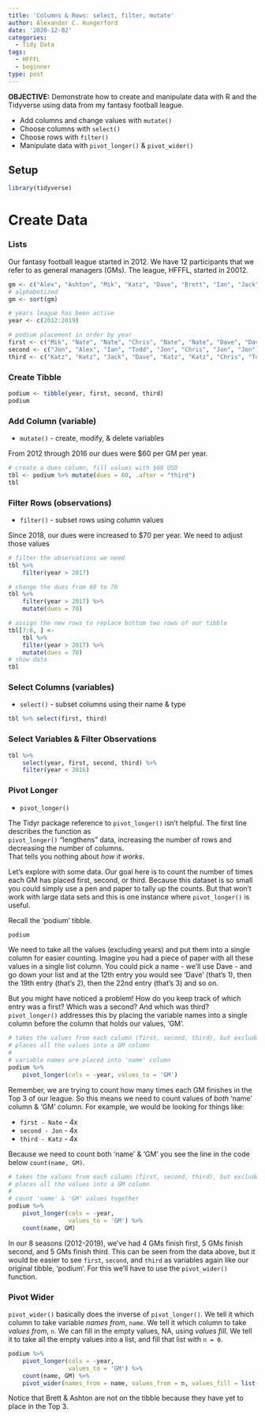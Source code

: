 ```yaml
---
title: 'Columns & Rows: select, filter, mutate'
author: Alexander C. Hungerford
date: '2020-12-02'
categories:
  - Tidy Data
tags:
  - HFFFL
  - beginner
type: post
---
```


**OBJECTIVE:** Demonstrate how to create and manipulate data with R and the Tidyverse using data from my fantasy football league.

* Add columns and change values with `mutate()`
* Choose columns with `select()`
* Choose rows with `filter()`
* Manipulate data with `pivot_longer()` & `pivot_wider()`

## Setup

```r
library(tidyverse)
```


# Create Data

### Lists

Our fantasy football league started in 2012. We have 12 participants that we refer to as general managers (GMs). The league, HFFFL, started in 20012.

```r
gm <- c("Alex", "Ashton", "Mik", "Katz", "Dave", "Brett", "Ian", "Jack", "Jon", "Chris", "Todd", "Nate")
# alphabetized
gm <- sort(gm)

# years league has been active
year <- c(2012:2019)

# podium placement in order by year
first <- c("Mik", "Nate", "Nate", "Chris", "Nate", "Nate", "Dave", "Dave")
second <- c("Jon", "Alex", "Ian", "Todd", "Jon", "Chris", "Jon", "Jon")
third <- c("Katz", "Katz", "Jack", "Dave", "Katz", "Katz", "Chris", "Todd")
```

### Create Tibble

```r
podium <- tibble(year, first, second, third)
podium
```

### Add Column (variable)
* `mutate()` - create, modify, & delete variables

From 2012 through 2016 our dues were $60 per GM per year.

```r
# create a dues column, fill values with $60 USD
tbl <- podium %>% mutate(dues = 60, .after = "third")
tbl
```

### Filter Rows (observations)
* `filter()` - subset rows using column values

Since 2018, our dues were increased to $70 per year. We need to adjust those values

```r
# filter the observations we need
tbl %>%
    filter(year > 2017)
```

```r
# change the dues from 60 to 70
tbl %>%
    filter(year > 2017) %>%
    mutate(dues = 70)
```


```r
# assign the new rows to replace bottom two rows of our tibble
tbl[7:8, ] <-
    tbl %>%
    filter(year > 2017) %>%
    mutate(dues = 70)
# show data
tbl
```

### Select Columns (variables)
* `select()` - subset columns using their name & type

```r
tbl %>% select(first, third)
```

### Select Variables & Filter Observations

```r
tbl %>% 
    select(year, first, second, third) %>%
    filter(year < 2016)
```

### Pivot Longer
* `pivot_longer()`

The Tidyr package reference to `pivot_longer()` isn't helpful. The first line describes the function as<br>`pivot_longer()` "lengthens" data, increasing the number of rows and decreasing the number of columns.<br>That tells you nothing about *how it works*.

Let's explore with some data. Our goal here is to count the number of times each GM has placed first, second, or third. Because this dataset is so small you could simply use a pen and paper to tally up the counts. But that won't work with large data sets and this is one instance where `pivot_longer()` is useful.

Recall the 'podium' tibble.

```r
podium
```

We need to take all the values (excluding years) and put them into a single column for easier counting. Imagine you had a piece of paper with all these values in a single list column. You could pick a name - we'll use Dave - and go down your list and at the 12th entry you would see 'Dave' (that's 1), then the 19th entry (that's 2), then the 22nd entry (that's 3) and so on.

But you might have noticed a problem! How do you keep track of which entry was a first? Which was a second? And which was third? `pivot_longer()` addresses this by placing the variable names into a single column before the column that holds our values, 'GM'.

```r
# takes the values from each column (first, second, third), but excludes year values
# places all the values into a GM column
#
# variable names are placed into 'name' column
podium %>%
    pivot_longer(cols = -year, values_to = 'GM')
```
Remember, we are trying to count how many times each GM finishes in the Top 3 of our league. So this means we need to count values of *both* 'name' column & 'GM' column. For example, we would be looking for things like:

* `first - Nate` - 4x
* `second - Jon` - 4x
* `third - Katz` - 4x

Because we need to count both 'name' & 'GM' you see the line in the code below `count(name, GM)`.

```r
# takes the values from each column (first, second, third), but excludes year values
# places all the values into a GM column
#
# count 'name' & 'GM' values together
podium %>%
    pivot_longer(cols = -year,
                 values_to = 'GM') %>%
    count(name, GM)
```
In our 8 seasons (2012-2019), we've had 4 GMs finish first, 5 GMs finish second, and 5 GMs finish third. This can be seen from the data above, but it would be easier to see `first`, `second`, and `third` as variables again like our original tibble, 'podium'. For this we'll have to use the `pivot_wider()` function.

### Pivot Wider

`pivot_wider()` basically does the inverse of `pivot_longer()`. We tell it which column to take variable *names from*, `name`. We tell it which column to take *values from*, `n`. We can fill in the empty values, NA, using *values fill*. We tell it to take all the empty values into a list, and fill that list with `n = 0`.

```r
podium %>%
    pivot_longer(cols = -year,
                 values_to = 'GM') %>%
    count(name, GM) %>%
    pivot_wider(names_from = name, values_from = n, values_fill = list(n = 0))
```

Notice that Brett & Ashton are not on the tibble because they have yet to place in the Top 3.